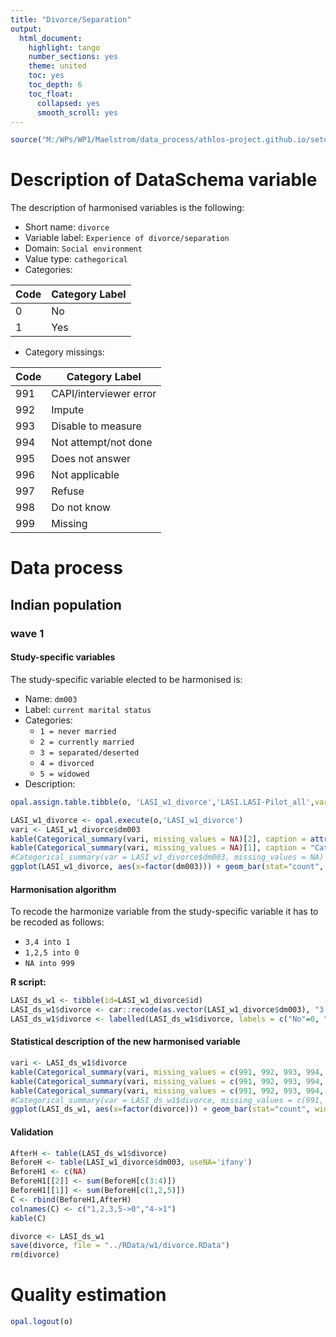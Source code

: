 ```yaml
---
title: "Divorce/Separation"
output:
  html_document:
    highlight: tango
    number_sections: yes
    theme: united
    toc: yes
    toc_depth: 6
    toc_float:
      collapsed: yes
      smooth_scroll: yes
---
```


<!-- ########################################################## --> 

<!-- # Installation, loading packages -->
<!-- **R script:** -->

```r
source("M:/WPs/WP1/Maelstrom/data_process/athlos-project.github.io/setup_ania.r")
```

<!-- ########################################################## --> 



# Description of DataSchema variable

The description of harmonised variables is the following:

* Short name: `divorce`
* Variable label: `Experience of divorce/separation`
* Domain: `Social environment`
* Value type: `cathegorical`
* Categories:

**Code** | **Category Label**
-------- | ------------------
0        | No
1        | Yes


* Category missings: 

**Code** | **Category Label**
----| ------------------
991 | CAPI/interviewer error
992 | Impute
993 | Disable to measure
994 | Not attempt/not done
995 | Does not answer
996 | Not applicable
997 | Refuse
998 | Do not know
999 | Missing


<!-- ########################################################## --> 

# Data process

## Indian population
### wave 1

#### Study-specific variables

The study-specific variable elected to be harmonised is:

* Name: `dm003`
* Label: `current marital status`
* Categories: 
    + `1 = never married` 
    + `2 = currently married`
    + `3 = separated/deserted` 
    + `4 = divorced` 
    + `5 = widowed`
* Description: 
```r
opal.assign.table.tibble(o, 'LASI_w1_divorce','LASI.LASI-Pilot_all',variables=list('dm003'), missings = TRUE)
```

```r
LASI_w1_divorce <- opal.execute(o,'LASI_w1_divorce')
vari <- LASI_w1_divorce$dm003
kable(Categorical_summary(vari, missing_values = NA)[2], caption = attributes(vari)$`spss::shortName`)
kable(Categorical_summary(vari, missing_values = NA)[1], caption = "Category")
#Categorical_summary(var = LASI_w1_divorce$dm003, missing_values = NA)
ggplot(LASI_w1_divorce, aes(x=factor(dm003))) + geom_bar(stat="count", width=0.4, fill="steelblue") + xlab("Marital status") + ylab("Frequency")
```

#### Harmonisation algorithm
To recode the harmonize variable from the study-specific variable it has to be recoded as follows:  

* `3,4 into 1`
* `1,2,5 into 0`
* `NA into 999`


**R script:**

```r
LASI_ds_w1 <- tibble(id=LASI_w1_divorce$id)
LASI_ds_w1$divorce <- car::recode(as.vector(LASI_w1_divorce$dm003), "3:4='1'; 1:2='0'; 5='0'; NA='999'")
LASI_ds_w1$divorce <- labelled(LASI_ds_w1$divorce, labels = c("No"=0, "Yes"=1, "Missing"=999, "Do not know"=998, "Refuse"=997, "Not applicable"=996, "Don't answer"=995,  "Not attempt/not done/not yet recorded"=994, "Disable to measure"=993, "Impute"=992, "CAPI/interviewer error"=991))
```

#### Statistical description of the new harmonised variable
```r
vari <- LASI_ds_w1$divorce
kable(Categorical_summary(vari, missing_values = c(991, 992, 993, 994, 995, 996, 997, 998, 999))[3]) 
kable(Categorical_summary(vari, missing_values = c(991, 992, 993, 994, 995, 996, 997, 998, 999))[1], caption = "Category")
kable(Categorical_summary(vari, missing_values = c(991, 992, 993, 994, 995, 996, 997, 998, 999))[2], caption = "Type of missing")
#Categorical_summary(var = LASI_ds_w1$divorce, missing_values = c(991, 992, 993, 994, 995, 996, 997, 998, 999))
ggplot(LASI_ds_w1, aes(x=factor(divorce))) + geom_bar(stat="count", width=0.4, fill="steelblue") + xlab("Experience of divorce/separation") + ylab("Frequency")
```

#### Validation
```r
AfterH <- table(LASI_ds_w1$divorce)
BeforeH <- table(LASI_w1_divorce$dm003, useNA='ifany')
BeforeH1 <- c(NA)
BeforeH1[[2]] <- sum(BeforeH[c(3:4)])
BeforeH1[[1]] <- sum(BeforeH[c(1,2,5)])
C <- rbind(BeforeH1,AfterH)
colnames(C) <- c("1,2,3,5->0","4->1")
kable(C)
```


```r
divorce <- LASI_ds_w1
save(divorce, file = "../RData/w1/divorce.RData")
rm(divorce)


```

# Quality estimation
```r
opal.logout(o)
```




